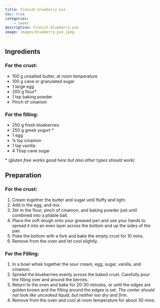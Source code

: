 ```yaml
---
title: Finnish blueberry pie
toc: true
categories: 
    - sweet
description: Finnish blueberry pie
image: images/blueberry_pie.jpeg
---
```

## Ingredients

### For the crust:

- 100 g unsalted butter, at room temperature
- 100 g cane or granulated sugar
- 1 large egg
- 200 g flour*
- 1 tsp baking powder
- Pinch of cinamon

### For the filling:

- 250 g fresh blueberries
- 250 g greek yogurt *
- 1 egg
- ¼ tsp cinamon
- 1 tsp vanilla
- 4 Tbsp cane sugar

\* *(gluten free works good here but also other types should work)*

## Preparation

### For the crust:

1. Cream together the butter and sugar until fluffy and light.
2. Add in the egg, and mix.
3. Stir in the flour, pinch of cinamon, and baking powder just until combined into a pliable ball.
4. Place the soft dough onto your greased pan and use your hands to spread it into an even layer across the bottom and up the sides of the pan.
5. Poke the bottom with a fork and bake the empty crust for 10 mins. 
6. Remove from the oven and let cool slightly.

### For the Filling:

1. In a bowl whisk together the sour cream, egg, sugar, vanilla, and cinamon.
2. Spread the blueberries evenly across the baked crust. Carefully pour the filling over and around the berries.
3. Return to the oven and bake for 20-30 minutes, or until the edges are golden brown and the filling around the edges is set. 
*The center should not look like uncooked liquid, but neither too dry and firm.*
4. Remove from the oven and cool at room temperature for about 30 mins.